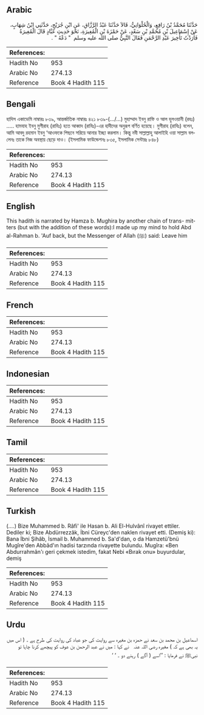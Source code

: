 ## Arabic


<div dir="rtl" lang="ar" style={{fontSize:'larger',backgroundColor:'#f8f9fa',padding:20}}>
حَدَّثَنَا مُحَمَّدُ بْنُ رَافِعٍ، وَالْحُلْوَانِيُّ، قَالاَ حَدَّثَنَا عَبْدُ الرَّزَّاقِ، عَنِ ابْنِ جُرَيْجٍ، حَدَّثَنِي ابْنُ شِهَابٍ، عَنْ إِسْمَاعِيلَ بْنِ مُحَمَّدِ بْنِ سَعْدٍ، عَنْ حَمْزَةَ بْنِ الْمُغِيرَةِ، نَحْوَ حَدِيثِ عَبَّادٍ قَالَ الْمُغِيرَةُ فَأَرَدْتُ تَأْخِيرَ عَبْدِ الرَّحْمَنِ فَقَالَ النَّبِيُّ صلى الله عليه وسلم ‏ "‏ دَعْهُ ‏"‏ ‏.‏
</div>
<div style={{backgroundColor:'#f8f9fa',padding:20, marginBottom: 10}}><table> <thead> <tr> <th>References:</th> <th></th> </tr> </thead> <tbody><tr><td>Hadith No</td><td>953</td></tr><tr><td>Arabic No</td><td>274.13</td></tr><tr><td>Reference</td><td>Book 4 Hadith 115</td></tr></tbody></table></div>

## Bengali


<div dir="ltr" lang="bn" style={{fontSize:'larger',backgroundColor:'#f8f9fa',padding:20}}>
হাদিস একাডেমি নাম্বারঃ ৮৩৯, আন্তর্জাতিক নাম্বারঃ ৪২১ ৮৩৯-(.../...) মুহাম্মাদ ইবনু রাফি ও আল হুলওয়ানী (রহঃ) ..... হামযাহ ইবনু মুগীরাহ (রাযিঃ) হতে আব্বাদ (রাযিঃ)-এর হাদীদের অনুরূপ বর্ণিত হয়েছে। মুগীরাহ (রাযিঃ) বলেন, আমি আবদু রহমান ইবনু ‘আওফকে পিছনে সরিয়ে আনার ইচ্ছা করলাম। কিন্তু নবী সাল্লাল্লাহু আলাইহি ওয়া সাল্লাম বললেনঃ তাকে নিজ অবস্থায় ছেড়ে দাও। (ইসলামিক ফাউন্ডেশনঃ ৮৩৫, ইসলামিক সেন্টারঃ ৮৪৮)
</div>
<div style={{backgroundColor:'#f8f9fa',padding:20, marginBottom: 10}}><table> <thead> <tr> <th>References:</th> <th></th> </tr> </thead> <tbody><tr><td>Hadith No</td><td>953</td></tr><tr><td>Arabic No</td><td>274.13</td></tr><tr><td>Reference</td><td>Book 4 Hadith 115</td></tr></tbody></table></div>

## English


<div dir="ltr" lang="en" style={{fontSize:'larger',backgroundColor:'#f8f9fa',padding:20}}>
This hadith is narrated by Hamza b. Mughira by another chain of trans- mitters (but with the addition of these words):I made up my mind to hold Abd al-Rahman b. 'Auf back, but the Messenger of Allah (ﷺ) said: Leave him
</div>
<div style={{backgroundColor:'#f8f9fa',padding:20, marginBottom: 10}}><table> <thead> <tr> <th>References:</th> <th></th> </tr> </thead> <tbody><tr><td>Hadith No</td><td>953</td></tr><tr><td>Arabic No</td><td>274.13</td></tr><tr><td>Reference</td><td>Book 4 Hadith 115</td></tr></tbody></table></div>

## French


<div dir="ltr" lang="fr" style={{fontSize:'larger',backgroundColor:'#f8f9fa',padding:20}}>

</div>
<div style={{backgroundColor:'#f8f9fa',padding:20, marginBottom: 10}}><table> <thead> <tr> <th>References:</th> <th></th> </tr> </thead> <tbody><tr><td>Hadith No</td><td>953</td></tr><tr><td>Arabic No</td><td>274.13</td></tr><tr><td>Reference</td><td>Book 4 Hadith 115</td></tr></tbody></table></div>

## Indonesian


<div dir="ltr" lang="id" style={{fontSize:'larger',backgroundColor:'#f8f9fa',padding:20}}>

</div>
<div style={{backgroundColor:'#f8f9fa',padding:20, marginBottom: 10}}><table> <thead> <tr> <th>References:</th> <th></th> </tr> </thead> <tbody><tr><td>Hadith No</td><td>953</td></tr><tr><td>Arabic No</td><td>274.13</td></tr><tr><td>Reference</td><td>Book 4 Hadith 115</td></tr></tbody></table></div>

## Tamil


<div dir="ltr" lang="ta" style={{fontSize:'larger',backgroundColor:'#f8f9fa',padding:20}}>

</div>
<div style={{backgroundColor:'#f8f9fa',padding:20, marginBottom: 10}}><table> <thead> <tr> <th>References:</th> <th></th> </tr> </thead> <tbody><tr><td>Hadith No</td><td>953</td></tr><tr><td>Arabic No</td><td>274.13</td></tr><tr><td>Reference</td><td>Book 4 Hadith 115</td></tr></tbody></table></div>

## Turkish


<div dir="ltr" lang="tr" style={{fontSize:'larger',backgroundColor:'#f8f9fa',padding:20}}>
(….) Bize Muhammed b. Râfi' ile Hasan b. Ali El-Hulvânî rivayet ettiler. Dediler ki; Bize Abdürrezzâk, İbni Cüreyc'den naklen rivayet etti. (Demiş ki): Bana İbni Şihâb, İsmail b. Muhammed b. Sa'd'dan, o da Hamzetü'bnü Mugîre'den Abbâd'ın hadisi tarzında rivayette bulundu. Mugîra: «Ben Abdurrahmân'ı geri çekmek istedim, fakat Nebi «Bırak onu» buyurdular, demiş
</div>
<div style={{backgroundColor:'#f8f9fa',padding:20, marginBottom: 10}}><table> <thead> <tr> <th>References:</th> <th></th> </tr> </thead> <tbody><tr><td>Hadith No</td><td>953</td></tr><tr><td>Arabic No</td><td>274.13</td></tr><tr><td>Reference</td><td>Book 4 Hadith 115</td></tr></tbody></table></div>

## Urdu


<div dir="rtl" lang="ur" style={{fontSize:'larger',backgroundColor:'#f8f9fa',padding:20}}>
اسماعیل بن محمد بن سعد نے حمزہ بن مغیرہ سے روایت کی جو عباد کی روایت کی طرح ہے ۔ ( اس میں یہ بھی ہے کہ ) مغیرہ ‌رضی ‌اللہ ‌عنہ ‌ ‌ نے کہا : میں نے عبد الرحمن بن عوف کو پیچھے کرنا چاہا تو نبیﷺ نے فرمایا : ’’اسے ( آگے ) رہنے دو ۔ ‘ ‘
</div>
<div style={{backgroundColor:'#f8f9fa',padding:20, marginBottom: 10}}><table> <thead> <tr> <th>References:</th> <th></th> </tr> </thead> <tbody><tr><td>Hadith No</td><td>953</td></tr><tr><td>Arabic No</td><td>274.13</td></tr><tr><td>Reference</td><td>Book 4 Hadith 115</td></tr></tbody></table></div>